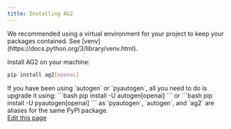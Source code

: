 ```yaml
---
title: Installing AG2
---
```

<Tip>
We recommended using a virtual environment for your project to keep your packages contained. See [venv](https://docs.python.org/3/library/venv.html).
</Tip>

Install AG2 on your machine:

```bash
pip install ag2[openai]
```

<Tip>
If you have been using `autogen` or `pyautogen`, all you need to do is upgrade it using:
```bash
pip install -U autogen[openai]
```
or
```bash
pip install -U pyautogen[openai]
```
as `pyautogen`, `autogen`, and `ag2` are aliases for the same PyPI package.
</Tip>

<div className="edit-url-container">
    <a className="edit-url" href="https://github.com/ag2ai/ag2/edit/main/website/docs/user-guide/basic-concepts/installing-ag2.mdx" target='_blank'><Icon icon="pen" iconType="solid" size="13px"/> Edit this page</a>
</div>
